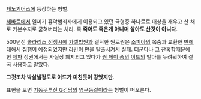 [[제노기어스]]에 등장하는 형벌.

[[세바트]]에서 일찌기 흉악범죄자에게 이용되고 있던 극형중 하나로로 대상을 재우고 산 채로 카본수지로 굳혀버리는 처리. 즉 '''죽어도 죽은게 아니며 살아도 산것이 아니다'''.
 
500년전 [[솔라리스 전쟁]]시에 [[가젤]]법원과 결탁한 원로원은 [[소피아]]의 목숨과 교환한 [[만]]에 대해서 집행이 예정되었지만 [[라칸]]이 만을 탈출시켜서 실패. 더군다나 그 잔혹함때문에 현 [[제파]] 정권에서는 사실상 폐지되고 있다가 [[웡 페이 퐁]]의 [[이드]]의 발아를 두려워하여 결국 사용하고 말았다.

'''그것조차 박살낼정도로 이드가 미친듯이 강했지만'''.

표현을 보면 [[기동무투전 G건담]]의 [[영구동결]]이라는 형벌이 떠오른다.
